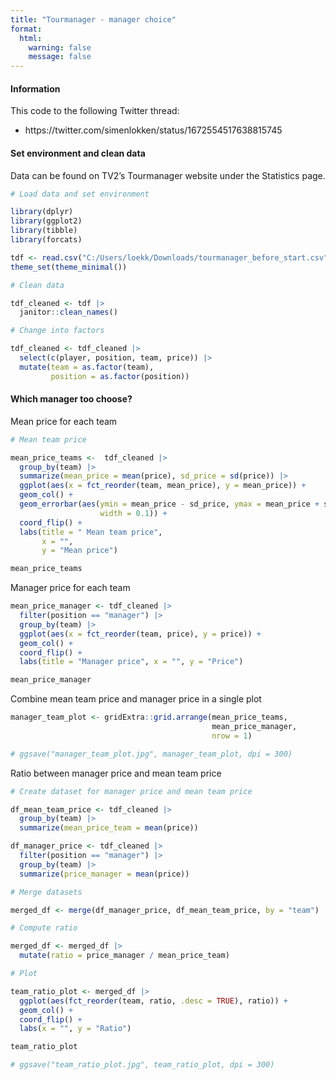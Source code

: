 ```yaml
---
title: "Tourmanager - manager choice"
format:
  html:
    warning: false
    message: false
---
```


#### Information

This code to the following Twitter thread:

-   https://twitter.com/simenlokken/status/1672554517638815745

#### Set environment and clean data

Data can be found on TV2's Tourmanager website under the Statistics page.

```r

# Load data and set environment

library(dplyr)
library(ggplot2)
library(tibble)
library(forcats)

tdf <- read.csv("C:/Users/loekk/Downloads/tourmanager_before_start.csv")
theme_set(theme_minimal())

# Clean data

tdf_cleaned <- tdf |> 
  janitor::clean_names()

# Change into factors

tdf_cleaned <- tdf_cleaned |> 
  select(c(player, position, team, price)) |> 
  mutate(team = as.factor(team),
         position = as.factor(position))
```

#### Which manager too choose?

Mean price for each team

```r

# Mean team price

mean_price_teams <-  tdf_cleaned |> 
  group_by(team) |> 
  summarize(mean_price = mean(price), sd_price = sd(price)) |>
  ggplot(aes(x = fct_reorder(team, mean_price), y = mean_price)) +
  geom_col() +
  geom_errorbar(aes(ymin = mean_price - sd_price, ymax = mean_price + sd_price,
                    width = 0.1)) +
  coord_flip() +
  labs(title = " Mean team price",
       x = "", 
       y = "Mean price")

mean_price_teams
```

Manager price for each team

```r

mean_price_manager <- tdf_cleaned |> 
  filter(position == "manager") |> 
  group_by(team) |> 
  ggplot(aes(x = fct_reorder(team, price), y = price)) + 
  geom_col() +
  coord_flip() +
  labs(title = "Manager price", x = "", y = "Price")

mean_price_manager
```

Combine mean team price and manager price in a single plot

```r

manager_team_plot <- gridExtra::grid.arrange(mean_price_teams,
                                             mean_price_manager, 
                                             nrow = 1)

# ggsave("manager_team_plot.jpg", manager_team_plot, dpi = 300)
```

Ratio between manager price and mean team price

```r

# Create dataset for manager price and mean team price

df_mean_team_price <- tdf_cleaned |> 
  group_by(team) |> 
  summarize(mean_price_team = mean(price))

df_manager_price <- tdf_cleaned |> 
  filter(position == "manager") |> 
  group_by(team) |> 
  summarize(price_manager = mean(price))

# Merge datasets

merged_df <- merge(df_manager_price, df_mean_team_price, by = "team")

# Compute ratio

merged_df <- merged_df |> 
  mutate(ratio = price_manager / mean_price_team)

# Plot

team_ratio_plot <- merged_df |> 
  ggplot(aes(fct_reorder(team, ratio, .desc = TRUE), ratio)) +
  geom_col() +
  coord_flip() +
  labs(x = "", y = "Ratio")

team_ratio_plot

# ggsave("team_ratio_plot.jpg", team_ratio_plot, dpi = 300)
```
